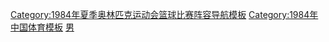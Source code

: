 {{National basketball squad
 | name      = 1984年奥运会男子篮球中国参赛名单
 | bg        = red
 | fg        = yellow
 | country   = 中国
 | comp link = 1984年夏季奥林匹克运动会篮球比赛
 | comp      = 1984年夏季奥林匹克运动会 - 第10名
 | p1        = |
 | p2        = |
 | p3        = |
 | p4        = [[王海波 (篮球运动员)|王海波]] 
 | p5        = [[呂錦清]] 
 | p6        = [[黄云龙 (篮球运动员)|黄云龙]]
 | p7        = [[郭永林]]
 | p8        = [[匡鲁彬]]
 | p9        = [[稽照光]]
 | p10       = [[李亚光]]
 | p11       = [[孙凤武]] 
 | p12       = [[王立彬]]
 | p13       = [[刘建立]]
 | p14       = [[胡章保]]
 | p15       = [[张斌 (篮球运动员)‎|张斌]] 
 | coach     = [[钱澄海]]
}}<noinclude>
[[Category:1984年夏季奥林匹克运动会篮球比赛阵容导航模板]]
[[Category:1984年中国体育模板]]
[[Category:中国奥林匹克运动会篮球比赛阵容导航模板|男]]
</noinclude>